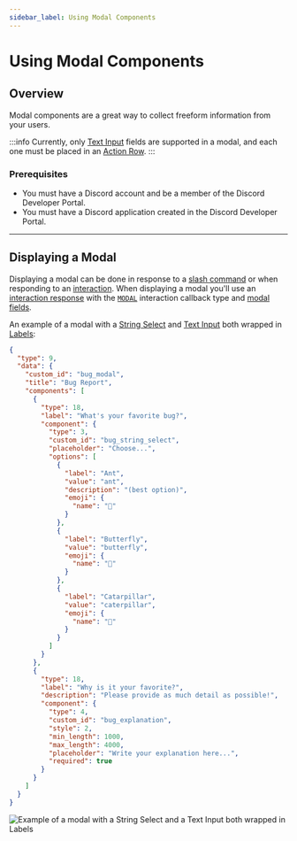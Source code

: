 ```yaml
---
sidebar_label: Using Modal Components
---
```


# Using Modal Components

## Overview

Modal components are a great way to collect freeform information from your users. 

:::info
Currently, only [Text Input](/docs/components/reference#text-input) fields are supported in a modal, and each one must be placed in an [Action Row](/docs/components/reference#action-row).
:::

### Prerequisites

- You must have a Discord account and be a member of the Discord Developer Portal.
- You must have a Discord application created in the Discord Developer Portal.

---

## Displaying a Modal

Displaying a modal can be done in response to a [slash command](/docs/tutorials/upgrading-to-application-commands#slash-commands) or when responding to an [interaction](/docs/interactions/receiving-and-responding). When displaying a modal you'll use an [interaction response](/docs/interactions/receiving-and-responding#interaction-response-object) with the [`MODAL`](/docs/interactions/receiving-and-responding#interaction-response-object-interaction-callback-type) interaction callback type and [modal fields](/docs/interactions/receiving-and-responding#interaction-response-object-modal).

An example of a modal with a [String Select](/docs/components/reference#string-select) and [Text Input](/docs/components/reference#text-input) both wrapped in [Labels](/docs/components/reference#label):

```json
{
  "type": 9,
  "data": {
    "custom_id": "bug_modal",
    "title": "Bug Report",
    "components": [
      {
        "type": 18,
        "label": "What's your favorite bug?",
        "component": {
          "type": 3,
          "custom_id": "bug_string_select",
          "placeholder": "Choose...",
          "options": [
            {
              "label": "Ant",
              "value": "ant",
              "description": "(best option)",
              "emoji": {
                "name": "🐜"
              }
            },
            {
              "label": "Butterfly",
              "value": "butterfly",
              "emoji": {
                "name": "🦋"
              }
            },
            {
              "label": "Catarpillar",
              "value": "caterpillar",
              "emoji": {
                "name": "🐛"
              }
            }
          ]
        }
      },
      {
        "type": 18,
        "label": "Why is it your favorite?",
        "description": "Please provide as much detail as possible!",
        "component": {
          "type": 4,
          "custom_id": "bug_explanation",
          "style": 2,
          "min_length": 1000,
          "max_length": 4000,
          "placeholder": "Write your explanation here...",
          "required": true
        }
      }
    ]
  }
}
```

![Example of a modal with a String Select and a Text Input both wrapped in Labels](images/components/modal.webp)
